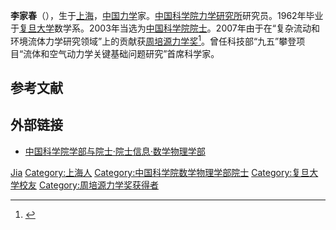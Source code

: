 
'''李家春'''（{{bd|1940年|7月26日||}}），生于[[上海|上海]]，[[中国|中国]][[力学|力学]]家。[[中国科学院力学研究所|中国科学院力学研究所]]研究员。1962年毕业于[[复旦大学|复旦大学]]数学系。2003年当选为[[中国科学院院士|中国科学院院士]]。2007年由于在“复杂流动和环境流体力学研究领域”上的贡献获[[周培源力学奖|周培源力学奖]]<ref>{{cite web|url=http://www.cstam.org.cn/templates/lxxh_1/index.aspx?nodeid=482&page=ContentPage&contentid=168376|title=第五届周培源力学奖（获奖人：李家春）|publisher=中国力学学会|date=2010-07-28|accessdate=2016-05-13|deadurl=yes|archiveurl=https://web.archive.org/web/20160604212210/http://www.cstam.org.cn/templates/lxxh_1/index.aspx?nodeid=482&page=ContentPage&contentid=168376|archivedate=2016-06-04}}</ref>。曾任科技部“九五”攀登项目“流体和空气动力学关键基础问题研究”首席科学家。

== 参考文献 ==
{{reflist}}

== 外部链接 ==
* [https://web.archive.org/web/20120308190537/http://sourcedb.cas.cn/sourcedb_ad_cas/zw2/ysxx/sxwlxb/ 中国科学院学部与院士·院士信息·数学物理学部]

{{中国科学家小作品}}
{{周培源力学奖获得者}}
{{中国科学院数学物理学部院士}}

{{Authority control}}
{{DEFAULTSORT:Li李}}
[[Category:李姓|Jia]]
[[Category:上海人|Category:上海人]]
[[Category:中国科学院数学物理学部院士|Category:中国科学院数学物理学部院士]]
[[Category:复旦大学校友|Category:复旦大学校友]]
[[Category:周培源力学奖获得者|Category:周培源力学奖获得者]]